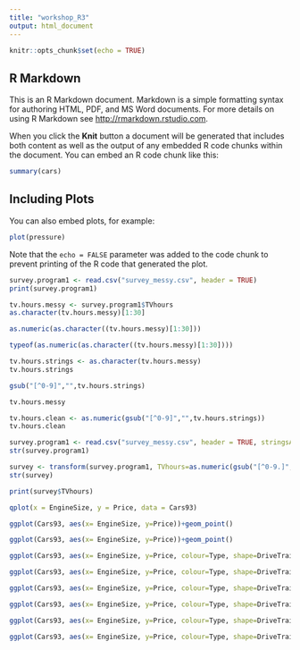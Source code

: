 ```yaml
---
title: "workshop_R3"
output: html_document
---
```


```r
knitr::opts_chunk$set(echo = TRUE)
```

## R Markdown

This is an R Markdown document. Markdown is a simple formatting syntax for authoring HTML, PDF, and MS Word documents. For more details on using R Markdown see <http://rmarkdown.rstudio.com>.

When you click the **Knit** button a document will be generated that includes both content as well as the output of any embedded R code chunks within the document. You can embed an R code chunk like this:

```r
summary(cars)
```

## Including Plots

You can also embed plots, for example:

```r
plot(pressure)
```

Note that the `echo = FALSE` parameter was added to the code chunk to prevent printing of the R code that generated the plot.
```r
survey.program1 <- read.csv("survey_messy.csv", header = TRUE)
print(survey.program1)
```
```r
tv.hours.messy <- survey.program1$TVhours
as.character(tv.hours.messy)[1:30]

```

```r
as.numeric(as.character((tv.hours.messy)[1:30]))
```
```r
typeof(as.numeric(as.character((tv.hours.messy)[1:30])))
```

```r
tv.hours.strings <- as.character(tv.hours.messy)
tv.hours.strings
```

```r
gsub("[^0-9]","",tv.hours.strings)
```
```r
tv.hours.messy
```
```r
tv.hours.clean <- as.numeric(gsub("[^0-9]","",tv.hours.strings))
tv.hours.clean
```
```r
survey.program1 <- read.csv("survey_messy.csv", header = TRUE, stringsAsFactors = FALSE)
str(survey.program1)
```
```r
survey <- transform(survey.program1, TVhours=as.numeric(gsub("[^0-9.]","",tv.hours.strings)))
str(survey)
```
```r
print(survey$TVhours)
```
```r
qplot(x = EngineSize, y = Price, data = Cars93)

```
```r
ggplot(Cars93, aes(x= EngineSize, y=Price))+geom_point()
```
```r
ggplot(Cars93, aes(x= EngineSize, y=Price))+geom_point()
```

```r
ggplot(Cars93, aes(x= EngineSize, y=Price, colour=Type, shape=DriveTrain))+geom_point()
```

```r
ggplot(Cars93, aes(x= EngineSize, y=Price, colour=Type, shape=DriveTrain))+geom_text(aes(label=Type), size = 3)
```
```r
ggplot(Cars93, aes(x= EngineSize, y=Price, colour=Type, shape=DriveTrain))+geom_point()+geom_text_repel(aes(label=Type), size = 3)
```
```r
ggplot(Cars93, aes(x= EngineSize, y=Price, colour=Type, shape=DriveTrain))+geom_point()+geom_point(aes(size = 2), color="red")
```
```r
ggplot(Cars93, aes(x= EngineSize, y=Price, colour=Type, shape=DriveTrain))+geom_area()
```
```r
ggplot(Cars93, aes(x= EngineSize, y=Price, colour=Type, shape=DriveTrain))+geom_line()
```
```r

```

